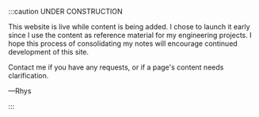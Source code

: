 :::caution UNDER CONSTRUCTION

This website is live while content is being added.
I chose to launch it early since I use the content as reference material for my engineering projects.
I hope this process of consolidating my notes will encourage continued development of this site.

Contact me if you have any requests, or if a page's content needs clarification.

—Rhys

:::
